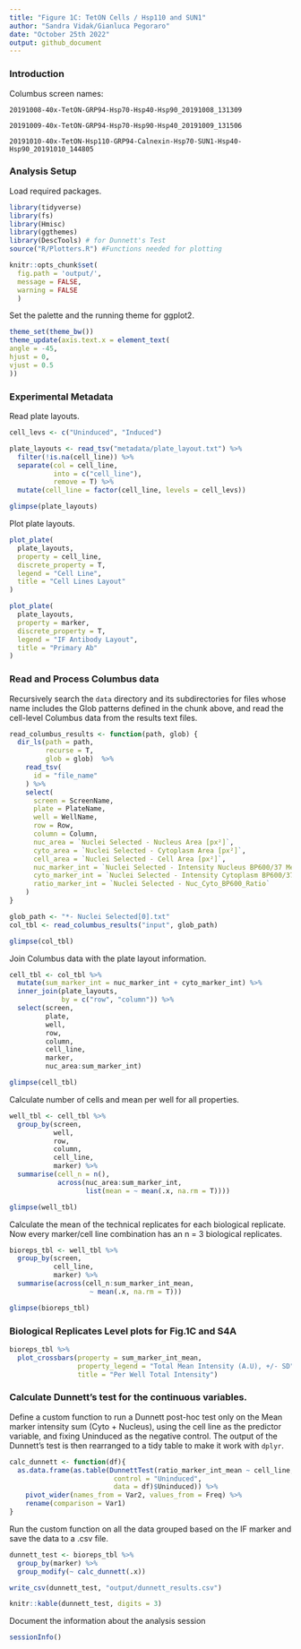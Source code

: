 ```yaml
---
title: "Figure 1C: TetON Cells / Hsp110 and SUN1"
author: "Sandra Vidak/Gianluca Pegoraro"
date: "October 25th 2022"
output: github_document
---
```


### Introduction

Columbus screen names:

`20191008-40x-TetON-GRP94-Hsp70-Hsp40-Hsp90_20191008_131309`

`20191009-40x-TetON-GRP94-Hsp70-Hsp90-Hsp40_20191009_131506`

`20191010-40x-TetON-Hsp110-GRP94-Calnexin-Hsp70-SUN1-Hsp40-Hsp90_20191010_144805`

### Analysis Setup

Load required packages.

```r
library(tidyverse)
library(fs)
library(Hmisc)
library(ggthemes)
library(DescTools) # for Dunnett's Test
source("R/Plotters.R") #Functions needed for plotting
```

```r
knitr::opts_chunk$set(
  fig.path = 'output/',
  message = FALSE,
  warning = FALSE
  )
```

Set the palette and the running theme for ggplot2.

```r
theme_set(theme_bw())
theme_update(axis.text.x = element_text(
angle = -45,
hjust = 0,
vjust = 0.5
))
```

### Experimental Metadata

Read plate layouts.

```r
cell_levs <- c("Uninduced", "Induced")

plate_layouts <- read_tsv("metadata/plate_layout.txt") %>%
  filter(!is.na(cell_line)) %>%
  separate(col = cell_line, 
           into = c("cell_line"), 
           remove = T) %>%
  mutate(cell_line = factor(cell_line, levels = cell_levs))

glimpse(plate_layouts)
```

Plot plate layouts.

```r
plot_plate(
  plate_layouts,
  property = cell_line,
  discrete_property = T,
  legend = "Cell Line",
  title = "Cell Lines Layout"
)
```

```r
plot_plate(
  plate_layouts,
  property = marker,
  discrete_property = T,
  legend = "IF Antibody Layout",
  title = "Primary Ab"
)
```

### Read and Process Columbus data

Recursively search the `data` directory and its subdirectories for files whose name includes the Glob patterns defined in the chunk above, and read the cell-level Columbus data from the results text files.

```r
read_columbus_results <- function(path, glob) {
  dir_ls(path = path,
         recurse = T,
         glob = glob)  %>%
    read_tsv(
      id = "file_name"
    ) %>%
    select(
      screen = ScreenName,
      plate = PlateName,
      well = WellName,
      row = Row,
      column = Column,
      nuc_area = `Nuclei Selected - Nucleus Area [px²]`,
      cyto_area = `Nuclei Selected - Cytoplasm Area [px²]`,
      cell_area = `Nuclei Selected - Cell Area [px²]`,
      nuc_marker_int = `Nuclei Selected - Intensity Nucleus BP600/37 Mean`,
      cyto_marker_int = `Nuclei Selected - Intensity Cytoplasm BP600/37 Mean`,
      ratio_marker_int = `Nuclei Selected - Nuc_Cyto_BP600_Ratio`
    )
}

glob_path <- "*- Nuclei Selected[0].txt"
col_tbl <- read_columbus_results("input", glob_path)

glimpse(col_tbl)
```

Join Columbus data with the plate layout information.

```r
cell_tbl <- col_tbl %>%
  mutate(sum_marker_int = nuc_marker_int + cyto_marker_int) %>%
  inner_join(plate_layouts,
             by = c("row", "column")) %>%
  select(screen,
         plate,
         well,
         row,
         column,
         cell_line,
         marker,
         nuc_area:sum_marker_int)

glimpse(cell_tbl)
```

Calculate number of cells and mean per well for all properties.

```r
well_tbl <- cell_tbl %>%
  group_by(screen,
           well,
           row,
           column,
           cell_line,
           marker) %>%
  summarise(cell_n = n(),
            across(nuc_area:sum_marker_int,
                   list(mean = ~ mean(.x, na.rm = T))))

glimpse(well_tbl)
```

Calculate the mean of the technical replicates for each biological replicate. Now every marker/cell line combination has an n = 3 biological replicates.

```r
bioreps_tbl <- well_tbl %>%
  group_by(screen,
           cell_line,
           marker) %>%
  summarise(across(cell_n:sum_marker_int_mean,
                    ~ mean(.x, na.rm = T)))

glimpse(bioreps_tbl)
```

### Biological Replicates Level plots for Fig.1C and S4A

```r
bioreps_tbl %>%
  plot_crossbars(property = sum_marker_int_mean,
                 property_legend = "Total Mean Intensity (A.U), +/- SD",
                 title = "Per Well Total Intensity")
```

### Calculate Dunnett's test for the continuous variables.

Define a custom function to run a Dunnett post-hoc test only on the Mean marker intensity sum (Cyto + Nucleus), using the cell line as the predictor variable, and fixing Uninduced as the negative control. The output of the Dunnett's test is then rearranged to a tidy table to make it work with `dplyr`.

```r
calc_dunnett <- function(df){
  as.data.frame(as.table(DunnettTest(ratio_marker_int_mean ~ cell_line,
                          control = "Uninduced",
                          data = df)$Uninduced)) %>%
    pivot_wider(names_from = Var2, values_from = Freq) %>%
    rename(comparison = Var1)
}
```

Run the custom function on all the data grouped based on the IF marker and save the data to a .csv file.

```r
dunnett_test <- bioreps_tbl %>%
  group_by(marker) %>%
  group_modify(~ calc_dunnett(.x))

write_csv(dunnett_test, "output/dunnett_results.csv")

knitr::kable(dunnett_test, digits = 3)
```

Document the information about the analysis session

```r
sessionInfo()
```

